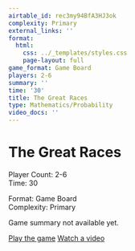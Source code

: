 ```yaml
---
airtable_id: rec3my94BfA3HJ3ok
complexity: Primary
external_links: ''
format:
  html:
    css: ../_templates/styles.css
    page-layout: full
game_format: Game Board
players: 2-6
summary: ''
time: '30'
title: The Great Races
type: Mathematics/Probability
video_docs: ''
---
```


# The Great Races

:::{.game-info-box}
:::{.game-stats}
:::{.left-stats}
Player Count: 2-6  
Time: 30
:::
:::{.right-stats}
Format: Game Board  
Complexity: Primary
:::
:::
:::

Game summary not available yet.

:::{.game-actions}
<a href="#" class="btn btn-play"><i class="fa fa-gamepad"></i> Play the game</a>
<a href="#" class="btn btn-watch"><i class="fa fa-video"></i> Watch a video</a>
:::